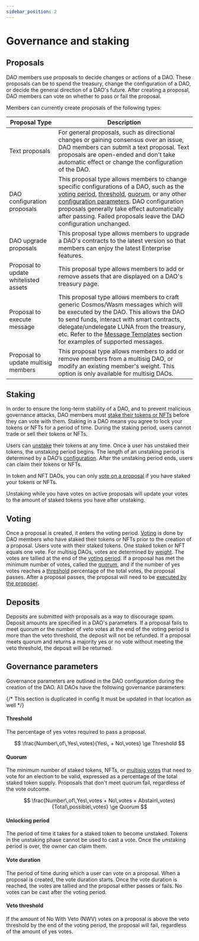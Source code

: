 ```yaml
---
sidebar_position: 2
---
```


# Governance and staking

## Proposals 

DAO members use proposals to decide changes or actions of a DAO. These proposals can be to spend the treasury, change the configuration of a DAO, or decide the general direction of a DAO's future. After creating a proposal, DAO members can vote on whether to pass or fail the proposal. 

Members can currently create proposals of the following types:

| Proposal Type                         | Description                                                                                                                                                                                                                                                                                                                                                          |
|---------------------------------------|----------------------------------------------------------------------------------------------------------------------------------------------------------------------------------------------------------------------------------------------------------------------------------------------------------------------------------------------------------------------|
| Text proposals                        | For general proposals, such as directional changes or gaining consensus over an issue, DAO members can submit a text proposal. Text proposals are open-ended and don't take automatic effect or change the configuration of the DAO.                                                                                                                                 |
| DAO configuration proposals           | This proposal type allows members to change specific configurations of a DAO, such as the [voting period](#voting-period), [threshold](#threshold), [quorum](#quorum), or any other [configuration parameters](./config.mdx). DAO configuration proposals generally take effect automatically after passing. Failed proposals leave the DAO configuration unchanged. |
| DAO upgrade proposals                 | This proposal type allows members to upgrade a DAO's contracts to the latest version so that members can enjoy the latest Enterprise features.                                                                                                                                                                                                                     |
| Proposal to update whitelisted assets | This proposal type allows members to add or remove assets that are displayed on a DAO's treasury page.                                                                                                                                                                                                                                                                |
| Proposal to execute message           | This proposal type allows members to craft generic Cosmos/Wasm messages which will be executed by the DAO. This allows the DAO to send funds, interact with smart contracts, delegate/undelegate LUNA from the treasury, etc. Refer to the [Message Templates](../guides/messages.mdx) section for examples of supported messages.                                                                                                                                     |
| Proposal to update multisig members   | This proposal type allows members to add or remove members from a multisig DAO, or modify an existing member's weight. This option is only available for multisig DAOs.                                                                                                                                                                                                                                    |

## Staking

In order to ensure the long-term stability of a DAO, and to prevent malicious governance attacks, DAO members must [stake their tokens or NFTs](../guides/stake.mdx) before they can vote with them. Staking in a DAO means you agree to lock your tokens or NFTs for a period of time. During the staking period, users cannot trade or sell their tokens or NFTs. 

Users can [unstake](../guides/stake.mdx#unstake-your-tokens) their tokens at any time. Once a user has unstaked their tokens, the unstaking period begins. The length of an unstaking period is determined by a DAO’s [configuration](./config.mdx). After the unstaking period ends, users can claim their tokens or NFTs. 

In token and NFT DAOs, you can only [vote on a proposal](../guides/governance.mdx#vote-on-a-proposal) if you have staked your tokens or NFTs.

Unstaking while you have votes on active proposals will update your votes to the amount of staked tokens you have after unstaking.

## Voting

Once a proposal is created, it enters the voting period. [Voting](../guides/governance.mdx#vote-on-a-proposal) is done by DAO members who have staked their tokens or NFTs prior to the creation of a proposal. Users vote with their staked tokens. One staked token or NFT equals one vote. For multisig DAOs, votes are determined by [weight](./config.mdx#weight-and-threshold). The votes are tallied at the end of the [voting period](#voting-period). If a proposal has met the minimum number of votes, called the [quorum](#quorum), and if the number of yes votes reaches a [threshold](#threshold) percentage of the total votes, the proposal passes. After a proposal passes, the proposal will need to be [executed by the proposer](../guides/governance.mdx#execute-a-proposal). 

## Deposits

Deposits are submitted with proposals as a way to discourage spam. Deposit amounts are specified in a DAO's parameters. If a proposal fails to meet quorum or the number of veto votes at the end of the voting period is more than the veto threshold, the deposit will not be refunded. If a proposal meets quorum and returns a majority yes or no vote without meeting the veto threshold, the deposit will be returned. 

## Governance parameters

Governance parameters are outlined in the DAO configuration during the creation of the DAO. All DAOs have the following governance parameters:

{/* This section is duplicated in config It must be updated in that location as well */}

#### Threshold

The percentage of yes votes required to pass a proposal. 

$$
\frac{Number\,of\,Yes\,votes}{Yes\, + No\,votes} \ge Threshold
$$

#### Quorum 

The minimum number of staked tokens, NFTs, or [multisig votes](./config.mdx#weight-and-threshold) that need to vote for an election to be valid, expressed as a percentage of the total staked token supply. Proposals that don't meet quorum fail, regardless of the vote outcome. 

$$
\frac{Number\,of\,Yes\,votes + No\,votes + Abstain\,votes}{Total\,possible\,votes} \ge Quorum
$$

#### Unlocking period 

The period of time it takes for a staked token to become unstaked. Tokens in the unstaking phase cannot be used to cast a vote. Once the unstaking period is over, the owner can claim them. 

#### Vote duration

The period of time during which a user can vote on a proposal. When a proposal is created, the vote duration starts. Once the vote duration is reached, the votes are tallied and the proposal either passes or fails. No votes can be cast after the voting period. 

#### Veto threshold

If the amount of No With Veto (NWV) votes on a proposal is above the veto threshold by the end of the voting period, the proposal will fail, regardless of the amount of yes votes. 

